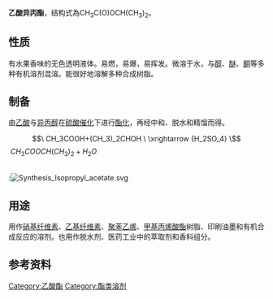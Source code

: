 {{chembox
|   Reference = <ref name="BGIA GESTIS">{{GESTIS|ZVG=33750|CAS=108-21-4|Datum=10. Juni 2008}}</ref>
|   Name = 乙酸异丙酯
|   ImageFile = Isopropyl acetate.png
|   ImageFile2 = Isopropyl_acetate_3D_ball.png
|   ImageName = 乙酸异丙酯
|   ImageName2 = 乙酸异丙酯的分子球棍模型
|   IUPACName = Isopropyl ethanoate
|   OtherNames = 醋酸异丙酯
| Section1 = {{Chembox Identifiers
|   CASNo_Ref = {{cascite|correct|CAS}}
|   CASNo = 108-21-4
|   SMILES = CC(OC(C)C)=O
  }}
| Section2 = {{Chembox Properties
|   Formula = C<sub>5</sub>H<sub>10</sub>O<sub>2</sub>
|   MolarMass = 102.13
|   Appearance = 无色有果香液体<ref name=roempp>{{cite book en|author=Thieme Chemistry|title=RÖMPP Online - Version 3.5|publisher=Georg Thieme Verlag KG|location=Stuttgart|year=2009}}</ref>
|   Density = 0.87 g/cm<sup>3</sup>
|   Solubility = 4.3 g/100 ml (27 °C)
|   SolOther = 与多种有机溶剂混溶
|   MeltingPt = -72.8 °C
|   BoilingPt = 89 °C
|   VaporPressure = 62 hPa (20 °C)
|   ReflexIndex = 1.3773 (20 °C)
  }}
| Section7 = {{Chembox Hazards
|   EUClass = 可燃 ('''F''')<br />刺激性 ('''Xi''')
|   NFPA-H = 1
|   NFPA-F = 3
|   NFPA-R = 0
|   RPhrases = {{R11}}, {{R36}}, {{R66}}, {{R67}}
|   SPhrases = {{S2}}, {{S16}}, {{S26}}, {{S29}}, {{S33}}
|   FlashPt = 2 °C
|   Autoignition = 460 °C
|   ExploLimits = 1.8-7.8% (体积)<ref name="zghg">中国化工产品大全 上卷，Da251 醋酸异丙酯，页556</ref>
|   LD50 = 3000 mg·kg<sup>−1</sup> (大鼠经口)<ref>[http://www.celanese.com/msds/pdf/638-58673095.pdf EG-Sicherheitsdatenblatt Isopropylacetat]{{dead link|date=2017年11月 |bot=InternetArchiveBot |fix-attempted=yes }}</ref>
  }}
}}

'''乙酸异丙酯'''，结构式為CH<sub>3</sub>C(O)OCH(CH<sub>3</sub>)<sub>2</sub>。

==性质==
有水果香味的无色透明液体。易燃，易爆，易挥发。微溶于水，与[[醇|醇]]、[[醚|醚]]、[[酮|酮]]等多种有机溶剂混溶。能很好地溶解多种合成树脂。

==制备==
由[[乙酸|乙酸]]与[[异丙醇|异丙醇]]在[[硫酸|硫酸]][[催化|催化]]下进行[[酯化|酯化]]，再经中和、脱水和精馏而得。
:<math>\ CH_3COOH+(CH_3)_2CHOH \ \xrightarrow {H_2SO_4} \ </math><math>\ CH_3COOCH(CH_3)_2+H_2O</math>

<br />
:[[File:Synthesis_Isopropyl_acetate.svg|thumb]]

==用途==
用作[[硝基纤维素|硝基纤维素]]、[[乙基纤维素|乙基纤维素]]、[[聚苯乙烯|聚苯乙烯]]、[[甲基丙烯酸酯|甲基丙烯酸酯]]树脂、印刷油墨和有机合成反应的溶剂。也用作脱水剂、医药工业中的萃取剂和香料组分。

==参考资料==
{{reflist}}

{{羧酸酯}}
[[Category:乙酸酯|Category:乙酸酯]]
[[Category:酯类溶剂|Category:酯类溶剂]]